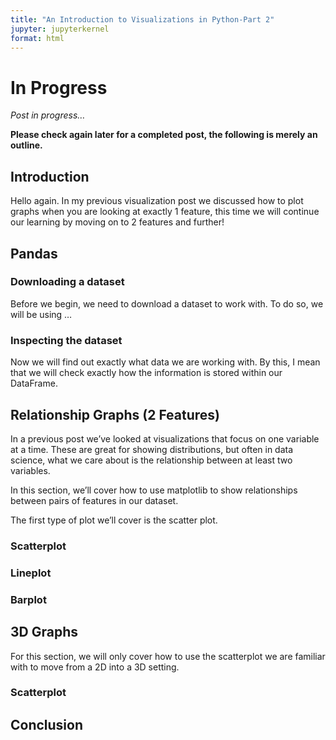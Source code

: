 ```yaml
---
title: "An Introduction to Visualizations in Python-Part 2"
jupyter: jupyterkernel
format: html
---
```


# In Progress
*Post in progress...*

**Please check again later for a completed post, the following is merely an outline.**





## Introduction
Hello again. In my previous visualization post we discussed how to plot graphs when you are looking at exactly 1 feature, this time we will continue our learning by moving on to 2 features and further!

## Pandas
### Downloading a dataset
Before we begin, we need to download a dataset to work with. To do so, we will be using ...


### Inspecting the dataset
Now we will find out exactly what data we are working with. By this, I mean that we will check exactly how the information is stored within our DataFrame. 


## Relationship Graphs (2 Features)
In a previous post we’ve looked at visualizations that focus on one variable at a time. These are great for showing distributions, but often in data science, what we care about is the relationship between at least two variables.

In this section, we’ll cover how to use matplotlib to show relationships between pairs of features in our dataset.

The first type of plot we’ll cover is the scatter plot.

### Scatterplot


### Lineplot


### Barplot 


## 3D Graphs
For this section, we will only cover how to use the scatterplot we are familiar with to move from a 2D into a 3D setting.

### Scatterplot


## Conclusion 


